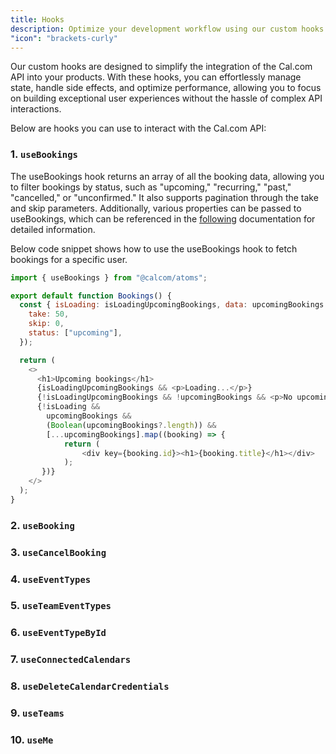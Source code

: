 ```yaml
---
title: Hooks
description: Optimize your development workflow using our custom hooks.
"icon": "brackets-curly"
---
```


Our custom hooks are designed to simplify the integration of the Cal.com API into your products. With these hooks, you can effortlessly manage state, handle side effects, and optimize performance, allowing you to focus on building exceptional user experiences without the hassle of complex API interactions. 

Below are hooks you can use to interact with the Cal.com API:

### 1. `useBookings`

The useBookings hook returns an array of all the booking data, allowing you to filter bookings by status, such as "upcoming," "recurring," "past," "cancelled," or "unconfirmed." It also supports pagination through the take and skip parameters. Additionally, various properties can be passed to useBookings, which can be referenced in the [following](https://github.com/calcom/cal.com/blob/307b2946a2cb6dcdb32dbee6c4f448e8a01c4285/packages/platform/types/bookings/2024-08-13/inputs/get-bookings.input.ts#L32) documentation for detailed information.

Below code snippet shows how to use the useBookings hook to fetch bookings for a specific user.

```js
import { useBookings } from "@calcom/atoms";

export default function Bookings() {
  const { isLoading: isLoadingUpcomingBookings, data: upcomingBookings } = useBookings({
    take: 50,
    skip: 0,
    status: ["upcoming"],
  });

  return (
    <>
      <h1>Upcoming bookings</h1>
      {isLoadingUpcomingBookings && <p>Loading...</p>}
      {!isLoadingUpcomingBookings && !upcomingBookings && <p>No upcoming bookings found</p>}
      {!isLoading &&
        upcomingBookings &&
        (Boolean(upcomingBookings?.length)) &&
        [...upcomingBookings].map((booking) => {
            return (
                <div key={booking.id}><h1>{booking.title}</h1></div>
            );
       })}
    </>
  );
}
```

### 2. `useBooking`

### 3. `useCancelBooking`

### 4. `useEventTypes`

### 5. `useTeamEventTypes`

### 6. `useEventTypeById` 

### 7. `useConnectedCalendars`

### 8. `useDeleteCalendarCredentials`

### 9. `useTeams`

### 10. `useMe`